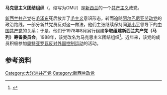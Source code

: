 {{共产党}}
'''马克思主义团结组织'''（{{lang-en|Organisation for Marxist Unity}}，缩写为OMU）是[[新西兰|新西兰]]的一个[[共产主义|共产主义]]政党。

[[新西兰共产党|新西兰共产党]]在[[毛泽东|毛泽东]]死后放弃了[[毛主义|毛主义]]意识形态，转而追随[[阿尔巴尼亚劳动党|阿尔巴尼亚劳动党]]的政治路线。一部分新共党员反对这一做法，他们主张继续保持同[[邓小平|邓小平]]领导下的[[中国共产党|中国共产党]]的关系；于是，他们于1978年8月另行组建'''争取组建新西兰共产党（马列）筹备委员会'''。1988年，该党改名为马克思主义团结组织<ref>{{cite book |author=[[中共中央对外联络部|中共中央对外联络部]]《各国共产党总览》编辑委员会 |title= 各国共产党总览 |publisher= 当代世界出版社  |date=2000年1月 |isbn= 7-80115-132-1 }}</ref>。近年来，该党的成员积极参加[[奥特亚罗瓦反对外国控制运动|奥特亚罗瓦反对外国控制运动]]的活动。

==参考资料==
{{reflist}}

[[Category:大洋洲共产党|Category:大洋洲共产党]]
[[Category:新西兰政党|Category:新西兰政党]]
{{政党小作品}}